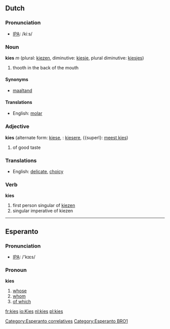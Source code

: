==Dutch==
=== Pronunciation ===
*[[w:IPA|IPA]]: /kiːs/

===Noun===
'''kies''' ''m'' (plural: [[kiezen]], diminutive: [[kiesje]], plural diminutive: [[kiesjes]])

# thooth in the back of the mouth

====Synonyms====
*[[maaltand]]

====Translations====
*English: [[molar]]

===Adjective===
'''kies''' (alternate form: [[kiese]], {{compar}}: [[kiesere]], {{superl}: [[meest kies]])

# of good taste

===Translations===
*English: [[delicate]], [[choicy]]

===Verb===
'''kies'''

#first person singular of [[kiezen]]
#singular imperative of kiezen

----
==Esperanto==
=== Pronunciation ===
*[[w:IPA|IPA]]: /'kɪɛs/

===Pronoun===
'''kies'''

#[[whose]]
#[[whom]]
#[[of which]]

[[Category:Esperanto correlatives]]
[[Category:Esperanto BRO1]]

[[fr:kies]]
[[io:Kies]]
[[nl:kies]]
[[pl:kies]]